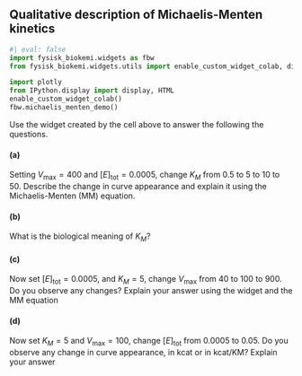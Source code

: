 ## Qualitative description of Michaelis-Menten kinetics 

```python
#| eval: false
import fysisk_biokemi.widgets as fbw
from fysisk_biokemi.widgets.utils import enable_custom_widget_colab, disable_custom_widget_colab

import plotly
from IPython.display import display, HTML
enable_custom_widget_colab()
fbw.michaelis_menten_demo()
```

Use the widget created by the cell above to answer the following the questions.

#### (a)

Setting $V_\mathrm{max} = 400$ and $[E]_\mathrm{tot} = 0.0005$, change $K_M$ from 0.5 to 5 to 10 to 50. Describe the change in curve appearance and explain it using the Michaelis-Menten (MM) equation.

#### (b)

What is the biological meaning of $K_M$?

#### (c)

Now set $[E]_\mathrm{tot} = 0.0005$, and $K_M = 5$, change $V_\mathrm{max}$ from 40 to 100 to 900. Do you observe any changes? Explain your answer using the widget and the MM equation

#### (d)

Now set $K_M = 5$ and $V_\mathrm{max} = 100$, change $[E]_\mathrm{tot}$ from 0.0005 to 0.05. Do you observe any change in curve appearance, in kcat or in kcat/KM? Explain your answer
